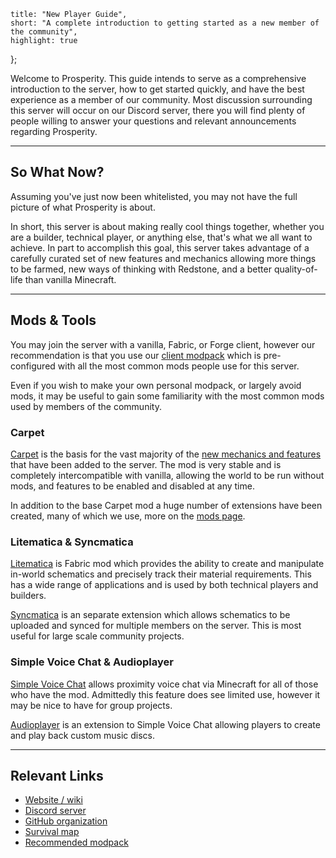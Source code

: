 	title: "New Player Guide",
	short: "A complete introduction to getting started as a new member of the community",
	highlight: true
};

Welcome to Prosperity. This guide intends to serve as a comprehensive introduction to the server, how to get started quickly, and have the best experience as a member of our community. Most discussion surrounding this server will occur on our Discord server, there you will find plenty of people willing to answer your questions and relevant announcements regarding Prosperity.

---

## So What Now?

Assuming you've just now been whitelisted, you may not have the full picture of what Prosperity is about.

In short, this server is about making really cool things together, whether you are a builder, technical player, or anything else, that's what we all want to achieve. In part to accomplish this goal, this server takes advantage of a carefully curated set of new features and mechanics allowing more things to be farmed, new ways of thinking with Redstone, and a better quality-of-life than vanilla Minecraft.

---

## Mods & Tools

You may join the server with a vanilla, Fabric, or Forge client, however our recommendation is that you use our [client modpack](https://modrinth.com/modpack/prosperity) which is pre-configured with all the most common mods people use for this server.

Even if you wish to make your own personal modpack, or largely avoid mods, it may be useful to gain some familiarity with the most common mods used by members of the community.

### Carpet

[Carpet](https://modrinth.com/mod/carpet) is the basis for the vast majority of the [new mechanics and features](/wiki/features) that have been added to the server. The mod is very stable and is completely intercompatible with vanilla, allowing the world to be run without mods, and features to be enabled and disabled at any time.

In addition to the base Carpet mod a huge number of extensions have been created, many of which we use, more on the [mods page](/wiki/mods).

### Litematica & Syncmatica

[Litematica](https://www.curseforge.com/minecraft/mc-mods/litematica) is Fabric mod which provides the ability to create and manipulate in-world schematics and precisely track their material requirements. This has a wide range of applications and is used by both technical players and builders.

[Syncmatica](https://modrinth.com/mod/syncmatica) is an separate extension which allows schematics to be uploaded and synced for multiple members on the server. This is most useful for large scale community projects.

### Simple Voice Chat & Audioplayer

[Simple Voice Chat](https://modrinth.com/plugin/simple-voice-chat) allows proximity voice chat via Minecraft for all of those who have the mod. Admittedly this feature does see limited use, however it may be nice to have for group projects.

[Audioplayer](https://modrinth.com/mod/audioplayer) is an extension to Simple Voice Chat allowing players to create and play back custom music discs.

---

## Relevant Links

- [Website / wiki](https://prosperitymc.net)
- [Discord server](https://discord.gg/hfTxZ4XxYj)
- [GitHub organization](https://github.com/ProsperityMC)
- [Survival map](https://map.prosperitymc.net/)
- [Recommended modpack](https://modrinth.com/modpack/prosperity)
